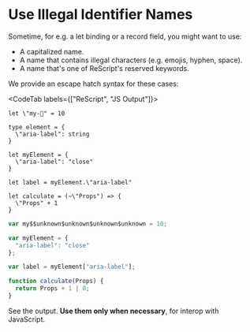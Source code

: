 # Use Illegal Identifier Names

Sometime, for e.g. a let binding or a record field, you might want to use:
- A capitalized name.
- A name that contains illegal characters (e.g. emojis, hyphen, space).
- A name that's one of ReScript's reserved keywords.

We provide an escape hatch syntax for these cases:

<CodeTab labels={["ReScript", "JS Output"]}>

```re
let \"my-🍎" = 10

type element = {
  \"aria-label": string
}

let myElement = {
  \"aria-label": "close"
}

let label = myElement.\"aria-label"

let calculate = (~\"Props") => {
  \"Props" + 1
}
```
```js
var my$$unknown$unknown$unknown$unknown = 10;

var myElement = {
  "aria-label": "close"
};

var label = myElement["aria-label"];

function calculate(Props) {
  return Props + 1 | 0;
}
```

</CodeTab>

See the output. **Use them only when necessary**, for interop with JavaScript.